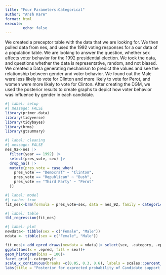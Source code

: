 ```yaml
---
title: "Four Parameters:Categorical"
author: "Ansh Kare"
format: html
execute:
        echo: false
---
```



We created a preceptor table with the data that we are looking for. We then pulled data from nes, and used the 1992 voting responses for a our data of a population table. We are looking to answer the question, whether sex affects voter behavior for the 1992 presidential election. We took the data, and questions whether the data is representative, random, and not biased. We created a Data generating mechanism to predict the values and see the relationship between gender and voter behavior. We found out the Male were less likely to vote for Clinton and more likely to vote for Perot, and women were more likely to vote for Clinton. After creating the DGM, we used the posterior results to create graphs to depict how voter behavior was influence by gender in each candidate.
```r
#| label: setup
#| message: FALSE
library(primer.data)
library(tidyverse)
library(tidybayes)
library(brms)
library(gtsummary)
```
```r
#| label: cleaning
#| message: FALSE
nes_92<-nes |> 
  filter(year == 1992) |>
  select(pres_vote, sex) |>
  drop_na() |> 
  mutate(pres_vote = case_when(
    pres_vote == "Democrat" ~ "Clinton",
    pres_vote == "Republican" ~ "Bush",
    pres_vote == "Third Party" ~ "Perot"
  ))
```
\begin{aligned}
\rho_{clinton} &=& \frac{e^{\beta_{0, clinton} + \beta_{1, clinton} male}}{1 + e^{\beta_{0, clinton} + \beta_{1, clinton} male}}\\
\rho_{perot} &=& \frac{e^{\beta_{0, perot} + \beta_{1, perot} male}}{1 + e^{\beta_{0, perot} + \beta_{1, perot} male}}\\
\rho_{bush}  &=& 1 - \rho_{clinton} - \rho_{perot}
\end{aligned}
```r
#| label: model
#| cache: true
fit_nes<-brm(formula = pres_vote~sex, data = nes_92, family = categorical(), silent = 2, refresh = 0, seed = 76)

```

```r
#| label: table
tbl_regression(fit_nes)

```

```r
#| label: plot
newdata<- tibble(sex = c("Female", "Male"))
ndata <- tibble(sex = c("Female", "Male"))

fit_nes|> add_epred_draws(newdata = ndata)|> select(sex, .category, .epred)|>
ggplot(aes(x = .epred, fill = sex))+
geom_histogram(bins = 100)+
facet_grid(~.category)+
scale_x_continuous(breaks =c(0.05, 0.3, 0.6), labels = scales::percent_format() )+
labs(title = "Posterior for exprected probability of Candidate support based on Gender", subtitle = "Women are most likely to support Clinton", x = "Expected probability", y = "count")
```
